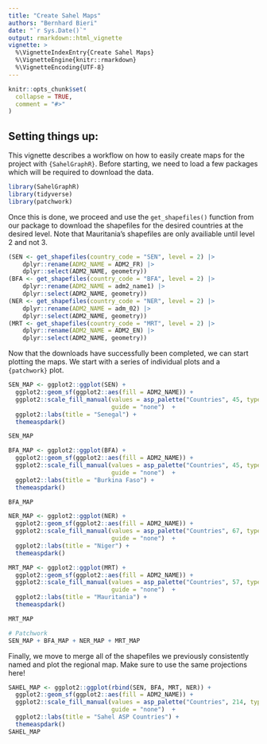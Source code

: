 ```yaml
---
title: "Create Sahel Maps"
authors: "Bernhard Bieri"
date: "`r Sys.Date()`"
output: rmarkdown::html_vignette
vignette: >
  %\VignetteIndexEntry{Create Sahel Maps}
  %\VignetteEngine{knitr::rmarkdown}
  %\VignetteEncoding{UTF-8}
---
```


```r
knitr::opts_chunk$set(
  collapse = TRUE,
  comment = "#>"
)
```

## Setting things up:

This vignette describes a workflow on how to easily create maps for the project
with `{SahelGraphR}`. Before starting, we need to load a few packages which
will be required to download the data.

```r
library(SahelGraphR)
library(tidyverse)
library(patchwork)
```

Once this is done, we proceed and use the `get_shapefiles()` function from
our package to download the shapefiles for the desired countries at the desired
level. Note that Mauritania's shapefiles are only availiable until level 2 and not
3.

```r
(SEN <- get_shapefiles(country_code = "SEN", level = 2) |>
    dplyr::rename(ADM2_NAME = ADM2_FR) |>
    dplyr::select(ADM2_NAME, geometry))
(BFA <- get_shapefiles(country_code = "BFA", level = 2) |>
    dplyr::rename(ADM2_NAME = adm2_name1) |>
    dplyr::select(ADM2_NAME, geometry))
(NER <- get_shapefiles(country_code = "NER", level = 2) |>
    dplyr::rename(ADM2_NAME = adm_02) |>
    dplyr::select(ADM2_NAME, geometry))
(MRT <- get_shapefiles(country_code = "MRT", level = 2) |>
    dplyr::rename(ADM2_NAME = ADM2_EN) |>
    dplyr::select(ADM2_NAME, geometry))
```

Now that the downloads have successfully been completed, we can start plotting
the maps. We start with a series of individual plots and a `{patchwork}` plot.

```r
SEN_MAP <- ggplot2::ggplot(SEN) +
  ggplot2::geom_sf(ggplot2::aes(fill = ADM2_NAME)) +
  ggplot2::scale_fill_manual(values = asp_palette("Countries", 45, type = "continuous"),
                             guide = "none")  +
  ggplot2::labs(title = "Senegal") +
  themeaspdark()

SEN_MAP

BFA_MAP <- ggplot2::ggplot(BFA) +
  ggplot2::geom_sf(ggplot2::aes(fill = ADM2_NAME)) +
  ggplot2::scale_fill_manual(values = asp_palette("Countries", 45, type = "continuous"),
                             guide = "none")  +
  ggplot2::labs(title = "Burkina Faso") +
  themeaspdark()

BFA_MAP

NER_MAP <- ggplot2::ggplot(NER) +
  ggplot2::geom_sf(ggplot2::aes(fill = ADM2_NAME)) +
  ggplot2::scale_fill_manual(values = asp_palette("Countries", 67, type = "continuous"),
                             guide = "none")  +
  ggplot2::labs(title = "Niger") +
  themeaspdark()

MRT_MAP <- ggplot2::ggplot(MRT) +
  ggplot2::geom_sf(ggplot2::aes(fill = ADM2_NAME)) +
  ggplot2::scale_fill_manual(values = asp_palette("Countries", 57, type = "continuous"),
                             guide = "none")  +
  ggplot2::labs(title = "Mauritania") +
  themeaspdark()

MRT_MAP

# Patchwork
SEN_MAP + BFA_MAP + NER_MAP + MRT_MAP
```

Finally, we move to merge all of the shapefiles we previously consistently named
and plot the regional map. Make sure to use the same projections here!

```r
SAHEL_MAP <- ggplot2::ggplot(rbind(SEN, BFA, MRT, NER)) +
  ggplot2::geom_sf(ggplot2::aes(fill = ADM2_NAME)) +
  ggplot2::scale_fill_manual(values = asp_palette("Countries", 214, type = "continuous"),
                             guide = "none")  +
  ggplot2::labs(title = "Sahel ASP Countries") +
  themeaspdark()
SAHEL_MAP
```
